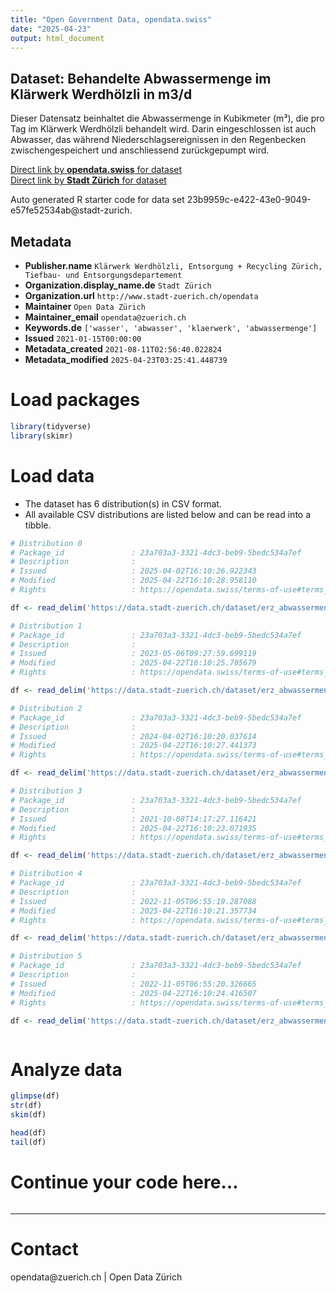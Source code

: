 ```yaml
---
title: "Open Government Data, opendata.swiss"
date: "2025-04-23"
output: html_document
---
```


## Dataset: Behandelte Abwassermenge im Klärwerk Werdhölzli in m3/d

Dieser Datensatz beinhaltet die Abwassermenge in Kubikmeter (m³), die pro Tag im Klärwerk Werdhölzli behandelt wird. Darin eingeschlossen ist auch Abwasser, das während Niederschlagsereignissen in den Regenbecken zwischengespeichert und anschliessend zurückgepumpt wird. 

[Direct link by **opendata.swiss** for dataset](https://opendata.swiss/de/dataset/behandelte-abwassermenge-im-klarwerk-werdholzli-in-m3-d)<br>
[Direct link by **Stadt Zürich** for dataset](https://data.stadt-zuerich.ch/dataset/erz_abwassermenge_klaerwerk_werdhoelzli)

Auto generated R starter code for data set 23b9959c-e422-43e0-9049-e57fe52534ab@stadt-zurich.

## Metadata

- **Publisher.name** `Klärwerk Werdhölzli, Entsorgung + Recycling Zürich, Tiefbau- und Entsorgungsdepartement`
- **Organization.display_name.de** `Stadt Zürich`
- **Organization.url** `http://www.stadt-zuerich.ch/opendata`
- **Maintainer** `Open Data Zürich`
- **Maintainer_email** `opendata@zuerich.ch`
- **Keywords.de** `['wasser', 'abwasser', 'klaerwerk', 'abwassermenge']`
- **Issued** `2021-01-15T00:00:00`
- **Metadata_created** `2021-08-11T02:56:40.022824`
- **Metadata_modified** `2025-04-23T03:25:41.448739`


# Load packages

```r

library(tidyverse)
library(skimr)

```

# Load data

-   The dataset has 6 distribution(s) in CSV format.
-   All available CSV distributions are listed below and can be read into a tibble.

```r

# Distribution 0
# Package_id               : 23a703a3-3321-4dc3-beb9-5bedc534a7ef
# Description              : 
# Issued                   : 2025-04-02T16:10:26.922343
# Modified                 : 2025-04-22T16:10:28.958110
# Rights                   : https://opendata.swiss/terms-of-use#terms_open

df <- read_delim('https://data.stadt-zuerich.ch/dataset/erz_abwassermenge_klaerwerk_werdhoelzli/download/erz_abwassermenge_klaerwerk_werdhoelzli_2025.csv')

# Distribution 1
# Package_id               : 23a703a3-3321-4dc3-beb9-5bedc534a7ef
# Description              : 
# Issued                   : 2023-05-06T09:27:59.699119
# Modified                 : 2025-04-22T16:10:25.705679
# Rights                   : https://opendata.swiss/terms-of-use#terms_open

df <- read_delim('https://data.stadt-zuerich.ch/dataset/erz_abwassermenge_klaerwerk_werdhoelzli/download/erz_abwassermenge_klaerwerk_werdhoelzli_2023.csv')

# Distribution 2
# Package_id               : 23a703a3-3321-4dc3-beb9-5bedc534a7ef
# Description              : 
# Issued                   : 2024-04-02T16:10:20.037614
# Modified                 : 2025-04-22T16:10:27.441373
# Rights                   : https://opendata.swiss/terms-of-use#terms_open

df <- read_delim('https://data.stadt-zuerich.ch/dataset/erz_abwassermenge_klaerwerk_werdhoelzli/download/erz_abwassermenge_klaerwerk_werdhoelzli_2024.csv')

# Distribution 3
# Package_id               : 23a703a3-3321-4dc3-beb9-5bedc534a7ef
# Description              : 
# Issued                   : 2021-10-08T14:17:27.116421
# Modified                 : 2025-04-22T16:10:23.071935
# Rights                   : https://opendata.swiss/terms-of-use#terms_open

df <- read_delim('https://data.stadt-zuerich.ch/dataset/erz_abwassermenge_klaerwerk_werdhoelzli/download/erz_abwassermenge_klaerwerk_werdhoelzli_2021.csv')

# Distribution 4
# Package_id               : 23a703a3-3321-4dc3-beb9-5bedc534a7ef
# Description              : 
# Issued                   : 2022-11-05T06:55:19.287088
# Modified                 : 2025-04-22T16:10:21.357734
# Rights                   : https://opendata.swiss/terms-of-use#terms_open

df <- read_delim('https://data.stadt-zuerich.ch/dataset/erz_abwassermenge_klaerwerk_werdhoelzli/download/erz_abwassermenge_klaerwerk_werdhoelzli_2020.csv')

# Distribution 5
# Package_id               : 23a703a3-3321-4dc3-beb9-5bedc534a7ef
# Description              : 
# Issued                   : 2022-11-05T06:55:20.326665
# Modified                 : 2025-04-22T16:10:24.416507
# Rights                   : https://opendata.swiss/terms-of-use#terms_open

df <- read_delim('https://data.stadt-zuerich.ch/dataset/erz_abwassermenge_klaerwerk_werdhoelzli/download/erz_abwassermenge_klaerwerk_werdhoelzli_2022.csv')



```

# Analyze data

```r

glimpse(df)
str(df)
skim(df)

head(df)
tail(df)

```

# Continue your code here...

```r

```

------------------------------------------------------------------------

# Contact

opendata@zuerich.ch | Open Data Zürich
